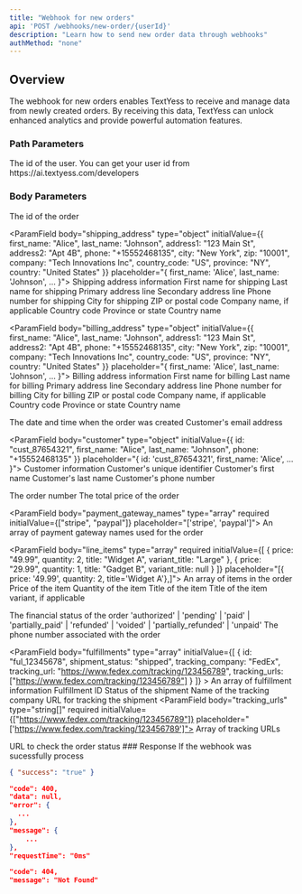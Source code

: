 ```yaml
---
title: "Webhook for new orders"
api: 'POST /webhooks/new-order/{userId}'
description: "Learn how to send new order data through webhooks"
authMethod: "none"
---
```


## Overview

The webhook for new orders enables TextYess to receive and manage data from newly created orders. By receiving this data, TextYess can unlock enhanced analytics and provide powerful automation features.

### Path Parameters

<ParamField path="userId" type="string" required initialValue='1234456'>
  The id of the user. You can get your user id from https://ai.textyess.com/developers
</ParamField>

### Body Parameters

<ParamField body="id" type="string" required initialValue="ord_12345678" placeholder="ord_12345678">
  The id of the order
</ParamField>

<ParamField body="shipping_address" type="object" initialValue={{
  first_name: "Alice",
  last_name: "Johnson",
  address1: "123 Main St",
  address2: "Apt 4B",
  phone: "+15552468135",
  city: "New York",
  zip: "10001",
  company: "Tech Innovations Inc",
  country_code: "US",
  province: "NY",
  country: "United States"
}} placeholder="{ first_name: 'Alice', last_name: 'Johnson', ... }">
  Shipping address information
  <Expandable title="Show object properties">
    <ParamField body="first_name" type="string" required initialValue="Alice" placeholder="Alice">
      First name for shipping
    </ParamField>
    <ParamField body="last_name" type="string" required initialValue="Johnson" placeholder="Johnson">
      Last name for shipping
    </ParamField>
    <ParamField body="address1" type="string" required initialValue="123 Main St" placeholder="123 Main St">
      Primary address line
    </ParamField>
    <ParamField body="address2" type="string" initialValue="Apt 4B" placeholder="Apt 4B">
      Secondary address line
    </ParamField>
    <ParamField body="phone" type="string" required initialValue="+15552468135" placeholder="+15552468135">
      Phone number for shipping
    </ParamField>
    <ParamField body="city" type="string" required initialValue="New York" placeholder="New York">
      City for shipping
    </ParamField>
    <ParamField body="zip" type="string" required initialValue="10001" placeholder="10001">
      ZIP or postal code
    </ParamField>
    <ParamField body="company" type="string" initialValue="Tech Innovations Inc" placeholder="Tech Innovations Inc">
      Company name, if applicable
    </ParamField>
    <ParamField body="country_code" type="string" required initialValue="US" placeholder="US">
      Country code
    </ParamField>
    <ParamField body="province" type="string" initialValue="NY" placeholder="NY">
      Province or state
    </ParamField>
    <ParamField body="country" type="string" required initialValue="United States" placeholder="United States">
      Country name
    </ParamField>
  </Expandable>
</ParamField>

<ParamField body="billing_address" type="object" initialValue={{
  first_name: "Alice",
  last_name: "Johnson",
  address1: "123 Main St",
  address2: "Apt 4B",
  phone: "+15552468135",
  city: "New York",
  zip: "10001",
  company: "Tech Innovations Inc",
  country_code: "US",
  province: "NY",
  country: "United States"
}} placeholder="{ first_name: 'Alice', last_name: 'Johnson', ... }">
  Billing address information
  <Expandable title="Show object properties">
    <ParamField body="first_name" type="string" required initialValue="Alice" placeholder="Alice">
      First name for billing
    </ParamField>
    <ParamField body="last_name" type="string" required initialValue="Johnson" placeholder="Johnson">
      Last name for billing
    </ParamField>
    <ParamField body="address1" type="string" required initialValue="123 Main St" placeholder="123 Main St">
      Primary address line
    </ParamField>
    <ParamField body="address2" type="string" initialValue="Apt 4B" placeholder="Apt 4B">
      Secondary address line
    </ParamField>
    <ParamField body="phone" type="string" required initialValue="+15552468135" placeholder="+15552468135">
      Phone number for billing
    </ParamField>
    <ParamField body="city" type="string" required initialValue="New York" placeholder="New York">
      City for billing
    </ParamField>
    <ParamField body="zip" type="string" required initialValue="10001" placeholder="10001">
      ZIP or postal code
    </ParamField>
    <ParamField body="company" type="string" initialValue="Tech Innovations Inc" placeholder="Tech Innovations Inc">
      Company name, if applicable
    </ParamField>
    <ParamField body="country_code" type="string" required initialValue="US" placeholder="US">
      Country code
    </ParamField>
    <ParamField body="province" type="string" initialValue="NY" placeholder="NY">
      Province or state
    </ParamField>
    <ParamField body="country" type="string" required initialValue="United States" placeholder="United States">
      Country name
    </ParamField>
  </Expandable>
</ParamField>

<ParamField body="created_at" type="string" required initialValue="2023-04-15T14:30:00Z" placeholder="2023-04-15T14:30:00Z">
  The date and time when the order was created
</ParamField>

<ParamField body="email" type="string" initialValue="alice.johnson@example.com" placeholder="alice.johnson@example.com">
  Customer's email address
</ParamField>

<ParamField body="customer" type="object" initialValue={{
  id: "cust_87654321",
  first_name: "Alice",
  last_name: "Johnson",
  phone: "+15552468135"
}} placeholder="{ id: 'cust_87654321', first_name: 'Alice', ... }">
  Customer information
  <Expandable title="Show object properties">
    <ParamField body="id" type="string" required initialValue="cust_87654321" placeholder="cust_87654321">
      Customer's unique identifier
    </ParamField>
    <ParamField body="first_name" type="string" initialValue="Alice" placeholder="Alice">
      Customer's first name
    </ParamField>
    <ParamField body="last_name" type="string" initialValue="Johnson" placeholder="Johnson">
      Customer's last name
    </ParamField>
    <ParamField body="phone" type="string" initialValue="+15552468135" placeholder="+15552468135">
      Customer's phone number
    </ParamField>
  </Expandable>
</ParamField>

<ParamField body="order_number" type="number" initialValue={1001} placeholder="1001">
  The order number
</ParamField>

<ParamField body="total_price" type="string" required initialValue="129.99" placeholder="129.99">
  The total price of the order
</ParamField>

<ParamField body="payment_gateway_names" type="array" required initialValue={["stripe", "paypal"]} placeholder="['stripe', 'paypal']">
  An array of payment gateway names used for the order
</ParamField>

<ParamField body="line_items" type="array" required initialValue={[
  {
    price: "49.99",
    quantity: 2,
    title: "Widget A",
    variant_title: "Large"
  },
  {
    price: "29.99",
    quantity: 1,
    title: "Gadget B",
    variant_title: null
  }
]} placeholder="[{ price: '49.99', quantity: 2, title='Widget A'},]">
  An array of items in the order
  <Expandable title="Show array item properties">
    <ParamField body="price" type="string" required initialValue="49.99" placeholder="49.99">
      Price of the item
    </ParamField>
    <ParamField body="quantity" type="number" required initialValue={2} placeholder="2">
      Quantity of the item
    </ParamField>
    <ParamField body="title" type="string" required initialValue="Widget A" placeholder="Widget A">
      Title of the item
    </ParamField>
    <ParamField body="variant_title" type="string" initialValue="Large" placeholder="Large">
      Title of the item variant, if applicable
    </ParamField>
  </Expandable>
</ParamField>

<ParamField body="financial_status" type="string" required initialValue="paid" placeholder="paid">
  The financial status of the order
  <Expandable title="Possible values">
    'authorized' | 'pending' | 'paid' | 'partially_paid' | 'refunded' | 'voided' | 'partially_refunded' | 'unpaid'
  </Expandable>
</ParamField>

<ParamField body="phone" type="string" required initialValue="+15552468135" placeholder="+15552468135">
  The phone number associated with the order
</ParamField>

<ParamField body="fulfillments" type="array" initialValue={[
  {
    id: "ful_12345678",
    shipment_status: "shipped",
    tracking_company: "FedEx",
    tracking_url: "https://www.fedex.com/tracking/123456789",
    tracking_urls: ["https://www.fedex.com/tracking/123456789"]
  }
]} >
  An array of fulfillment information
  <Expandable title="Show array item properties">
    <ParamField body="id" type="string" required initialValue="ful_12345678" placeholder="ful_12345678">
      Fulfillment ID
    </ParamField>
    <ParamField body="shipment_status" type="string" required initialValue="shipped" placeholder="shipped">
      Status of the shipment
    </ParamField>
    <ParamField body="tracking_company" type="string" required initialValue="FedEx" placeholder="FedEx">
      Name of the tracking company
    </ParamField>
    <ParamField body="tracking_url" type="string" required initialValue="https://www.fedex.com/tracking/123456789" placeholder="https://www.fedex.com/tracking/123456789">
      URL for tracking the shipment
    </ParamField>
    <ParamField body="tracking_urls" type="string[]" required initialValue={["https://www.fedex.com/tracking/123456789"]} placeholder="['https://www.fedex.com/tracking/123456789']">
      Array of tracking URLs
    </ParamField>
  </Expandable>
</ParamField>

<ParamField body="order_status_url" type="string" initialValue="https://example.com/orders/status/ord_12345678" placeholder="https://example.com/orders/status/ord_12345678">
  URL to check the order status
</ParamField>
### Response

<ResponseField name="success" type="boolean">
  If the webhook was sucessfully process
</ResponseField>

<ResponseExample>

```json 200
{ "success": "true" }
```

```json 400
"code": 400,
"data": null,
"error": {
  ...  
},
"message": {
    ...
},
"requestTime": "0ms"
```
```json 404
"code": 404,
"message": "Not Found"
```

</ResponseExample>

